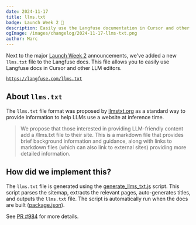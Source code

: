 ```yaml
---
date: 2024-11-17
title: llms.txt
badge: Launch Week 2 🚀
description: Easily use the Langfuse documentation in Cursor and other LLM editors via the new llms.txt file.
ogImage: /images/changelog/2024-11-17-llms-txt.png
author: Marc
---
```



<ChangelogHeader />

Next to the major [Launch Week 2](/blog/2024-11-17-launch-week-2) announcements, we've added a new `llms.txt` file to the Langfuse docs. This file allows you to easily use Langfuse docs in Cursor and other LLM editors.

[`https://langfuse.com/llms.txt`](https://langfuse.com/llms.txt)

## About `llms.txt`

The `llms.txt` file format was proposed by [llmstxt.org](https://llmstxt.org/) as a standard way to provide information to help LLMs use a website at inference time.

> We propose that those interested in providing LLM-friendly content add a /llms.txt file to their site. This is a markdown file that provides brief background information and guidance, along with links to markdown files (which can also link to external sites) providing more detailed information.

## How did we implement this?

The `llms.txt` file is generated using the [generate_llms_txt.js](https://github.com/langfuse/langfuse-docs/blob/main/scripts/generate_llms_txt.js) script. This script parses the sitemap, extracts the relevant pages, auto-generates titles, and outputs the `llms.txt` file. The script is automatically run when the docs are built ([package.json](https://github.com/langfuse/langfuse-docs/blob/main/package.json)).

See [PR #984](https://github.com/langfuse/langfuse-docs/pull/984) for more details.
